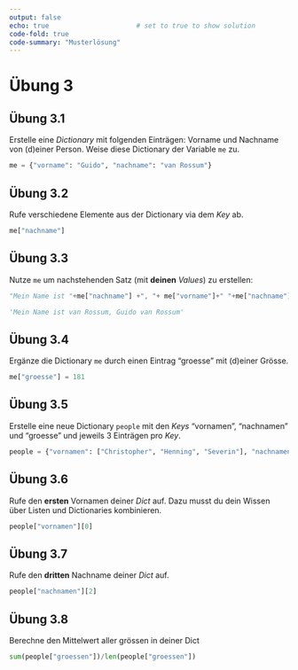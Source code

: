 ```yaml
---
output: false
echo: true                      # set to true to show solution
code-fold: true
code-summary: "Musterlösung"    
---
```


# Übung 3

## Übung 3.1

Erstelle eine *Dictionary* mit folgenden Einträgen: Vorname und Nachname von (d)einer Person. Weise diese Dictionary der Variable `me` zu.

```python
me = {"vorname": "Guido", "nachname": "van Rossum"}
```

## Übung 3.2

Rufe verschiedene Elemente aus der Dictionary via dem *Key* ab.

```python
me["nachname"]
```

## Übung 3.3

Nutze `me` um nachstehenden Satz (mit **deinen** *Values*) zu erstellen:

```python
"Mein Name ist "+me["nachname"] +", "+ me["vorname"]+" "+me["nachname"]
```

``` python
'Mein Name ist van Rossum, Guido van Rossum'
```

## Übung 3.4

Ergänze die Dictionary `me` durch einen Eintrag "groesse" mit (d)einer Grösse.

```python
me["groesse"] = 181
```

## Übung 3.5

Erstelle eine neue Dictionary `people` mit den *Keys* "vornamen", "nachnamen" und "groesse" und jeweils 3 Einträgen pro *Key*.

```python
people = {"vornamen": ["Christopher", "Henning", "Severin"], "nachnamen": ["Annen","May", "Kantereit"], "groessen": [174, 182, 162]}
```

## Übung 3.6

Rufe den **ersten** Vornamen deiner *Dict* auf. Dazu musst du dein Wissen über Listen und Dictionaries kombinieren.

```python
people["vornamen"][0]
```

## Übung 3.7

Rufe den **dritten** Nachname deiner *Dict* auf.

```python
people["nachnamen"][2]
```

## Übung 3.8

Berechne den Mittelwert aller grössen in deiner Dict

```python
sum(people["groessen"])/len(people["groessen"])
```
